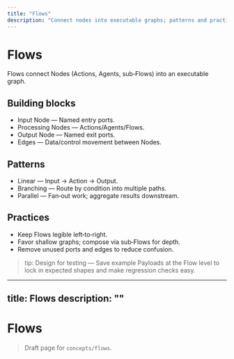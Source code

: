 ```yaml
---
title: "Flows"
description: "Connect nodes into executable graphs; patterns and practices"
---
```


# Flows

Flows connect Nodes (Actions, Agents, sub‑Flows) into an executable graph.

## Building blocks
- Input Node — Named entry ports.
- Processing Nodes — Actions/Agents/Flows.
- Output Node — Named exit ports.
- Edges — Data/control movement between Nodes.

## Patterns
- Linear — Input → Action → Output.
- Branching — Route by condition into multiple paths.
- Parallel — Fan‑out work; aggregate results downstream.

## Practices
- Keep Flows legible left‑to‑right.
- Favor shallow graphs; compose via sub‑Flows for depth.
- Remove unused ports and edges to reduce confusion.

> tip: Design for testing — Save example Payloads at the Flow level to lock in expected shapes and make regression checks easy.
---
title: Flows
description: ""
---

# Flows

> Draft page for `concepts/flows`.

<!-- Add content here -->
